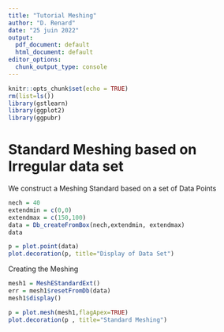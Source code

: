 ```yaml
---
title: "Tutorial Meshing"
author: "D. Renard"
date: "25 juin 2022"
output:
  pdf_document: default
  html_document: default
editor_options: 
  chunk_output_type: console
---
```


```r
knitr::opts_chunk$set(echo = TRUE)
rm(list=ls())
library(gstlearn)
library(ggplot2)
library(ggpubr)
```

# Standard Meshing based on Irregular data set

We construct a Meshing Standard based on a set of Data Points 

```r
nech = 40
extendmin = c(0,0)
extendmax = c(150,100)
data = Db_createFromBox(nech,extendmin, extendmax)
data
```

```r
p = plot.point(data)
plot.decoration(p, title="Display of Data Set")
```

Creating the Meshing

```r
mesh1 = MeshEStandardExt()
err = mesh1$resetFromDb(data)
mesh1$display()
```

```r
p = plot.mesh(mesh1,flagApex=TRUE)
plot.decoration(p , title="Standard Meshing")
```

